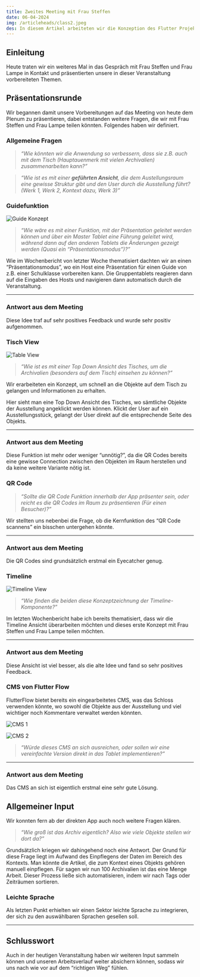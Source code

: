 ```yaml
---
title: Zweites Meeting mit Frau Steffen
date: 06-04-2024
img: /articleheads/class2.jpeg
des: In diesem Artikel arbeiteten wir die Konzeption des Flutter Projekts weiter aus und traten ein weiteres Mal in den direkten Austausch mit Frau Steffen.
---
```

## Einleitung

Heute traten wir ein weiteres Mal in das Gespräch mit Frau Steffen und Frau Lampe in Kontakt und präsentierten unsere in dieser Veranstaltung vorbereiteten Themen. 

## Präsentationsrunde

Wir begannen damit unsere Vorbereitungen auf das Meeting von heute dem Plenum zu präsentieren, dabei entstanden weitere Fragen, die wir mit Frau Steffen und Frau Lampe teilen könnten. Folgendes haben wir definiert.

### Allgemeine Fragen

> *“Wie könnten wir die Anwendung so verbessern, dass sie z.B. auch mit dem Tisch (Hauptauenmerk mit vielen Archivalien) zusammenarbeiten kann?”*
> 

> *“Wie ist es mit einer **geführten Ansicht**, die dem Austellungsraum eine gewisse Struktur gibt und den User durch die Ausstellung führt? (Werk 1, Werk 2, Kontext dazu, Werk 3)”*
> 

### Guidefunktion

![Guide Konzept](/articlecontents/wb-04-06-24/guide.png)

> *“Wie wäre es mit einer Funktion, mit der Präsentation geleitet werden können und über ein Master Tablet eine Führung geleitet wird, während dann auf den anderen Tablets die Änderungen gezeigt werden (Quasi ein “Präsentationsmodus”)?”*
> 

Wie im Wochenbericht von letzter Woche thematisiert dachten wir an einen “Präsentationsmodus”, wo ein Host eine Präsentation für einen Guide von z.B. einer Schulklasse vorbereiten kann. Die Gruppentablets reagieren dann auf die Eingaben des Hosts und navigieren dann automatisch durch die Veranstaltung.

---

### Antwort aus dem Meeting

Diese Idee traf auf sehr positives Feedback und wurde sehr positiv aufgenommen.

### Tisch View

![Table View](/articlecontents/wb-04-06-24/table.png)

> *“Wie ist es mit einer Top Down Ansicht des Tisches, um die Archivalien (besonders auf dem Tisch) einsehen zu können?”*
> 

Wir erarbeiteten ein Konzept, um schnell an die Objekte auf dem Tisch zu gelangen und Informationen zu erhalten.

Hier sieht man eine Top Down Ansicht des Tisches, wo sämtliche Objekte der Ausstellung angeklickt werden können. Klickt der User auf ein Ausstellungsstück, gelangt der User direkt auf die entsprechende Seite des Objekts.

---

### Antwort aus dem Meeting

Diese Funktion ist mehr oder weniger “unnötig?”, da die QR Codes bereits eine gewisse Connection zwischen den Objekten im Raum herstellen und da keine weitere Variante nötig ist. 

### QR Code

> *“Sollte die QR Code Funktion innerhalb der App präsenter sein, oder reicht es die QR Codes im Raum zu präsentieren (Für einen Besucher)?”*
> 

Wir stellten uns nebenbei die Frage, ob die Kernfunktion des “QR Code scannens” ein bisschen untergehen könnte. 

---

### Antwort aus dem Meeting

Die QR Codes sind grundsätzlich erstmal ein Eyecatcher genug.

### Timeline

![Timeline View](/articlecontents/wb-04-06-24/timeline.png)

> *“Wie finden die beiden diese Konzeptzeichnung der Timeline-Komponente?”*
> 

Im letzten Wochenbericht habe ich bereits thematisiert, dass wir die Timeline Ansicht überarbeiten möchten und dieses erste Konzept mit Frau Steffen und Frau Lampe teilen möchten.

---

### Antwort aus dem  Meeting

Diese Ansicht ist viel besser, als die alte Idee und fand so sehr positives Feedback. 

### CMS von Flutter Flow

FlutterFlow bietet bereits ein eingearbeitetes CMS, was das Schloss verwenden könnte, wo sowohl die Objekte aus der Ausstellung und viel wichtiger noch Kommentare verwaltet werden könnten.

![CMS 1](/articlecontents/wb-04-06-24/cms1.png)

![CMS 2](/articlecontents/wb-04-06-24/cms2.png)

> *“Würde dieses CMS an sich ausreichen, oder sollen wir eine vereinfachte Version direkt in das Tablet implementieren?”*
> 

---

### Antwort aus dem Meeting

Das CMS an sich ist eigentlich erstmal eine sehr gute Lösung.

## Allgemeiner Input

Wir konnten fern ab der direkten App auch noch weitere Fragen klären.

> *“Wie groß ist das Archiv eigentlich? Also wie viele Objekte stellen wir dort da?”*
> 

Grundsätzlich kriegen wir dahingehend noch eine Antwort. Der Grund für diese Frage liegt im Aufwand des Einpflegens der Daten im Bereich des Kontexts. Man könnte die Artikel, die zum Kontext eines Objekts gehören manuell einpflegen. Für sagen wir nun 100 Archivalien ist das eine Menge Arbeit. Dieser Prozess ließe sich automatisieren, indem wir nach Tags oder Zeiträumen sortieren.

### Leichte Sprache

Als letzten Punkt erhielten wir einen Sektor leichte Sprache zu integrieren, der sich zu den auswählbaren Sprachen gesellen soll. 

---

## Schlusswort

Auch in der heutigen Veranstaltung haben wir weiteren Input sammeln können und unseren Arbeitsverlauf weiter absichern können, sodass wir uns nach wie vor auf dem “richtigen Weg” fühlen.